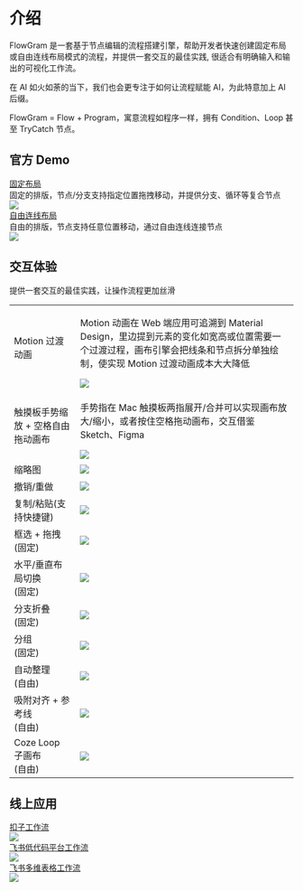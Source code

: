 # 介绍

FlowGram 是一套基于节点编辑的流程搭建引擎，帮助开发者快速创建固定布局或自由连线布局模式的流程，并提供一套交互的最佳实践, 很适合有明确输入和输出的可视化工作流。

在 AI 如火如荼的当下，我们也会更专注于如何让流程赋能 AI，为此特意加上 AI 后缀。

<div className="rs-highlight">
  FlowGram = Flow + Program，寓意流程如程序一样，拥有 Condition、Loop 甚至 TryCatch 节点。
</div>


## 官方 Demo


<div style={{marginTop: 16, display: 'flex', gap: 8 }}>
  <div>
    <div>
      <a className="rs-link" href="/examples/fixed-layout/fixed-feature-overview.html">
        固定布局
      </a>
    </div>
    <div className="rs-tip" style={{ height: 54 }}>
      固定的排版，节点/分支支持指定位置拖拽移动，并提供分支、循环等复合节点
    </div>
    <div>
      <img loading="lazy" src="/fixed-layout/fixed-layout-demo.gif"/>
    </div>
  </div>
  <div>
    <div>
      <a className="rs-link" href="/examples/free-layout/free-feature-overview.html">
        自由连线布局
      </a>
    </div>
    <div className="rs-tip" style={{ height: 54 }}>
      自由的排版，节点支持任意位置移动，通过自由连线连接节点
    </div>
    <div>
      <img loading="lazy" src="/free-layout/free-layout-demo.gif"/>
    </div>
  </div>
</div>

## 交互体验

提供一套交互的最佳实践，让操作流程更加丝滑

<table className="rs-table">
  <tr>
    <td>Motion 过渡动画</td>
    <td>
      <p>
        Motion 动画在 Web 端应用可追溯到 Material Design，里边提到元素的变化如宽高或位置需要一个过渡过程，画布引擎会把线条和节点拆分单独绘制，使实现 Motion 过渡动画成本大大降低
      </p>
      <div className="rs-center">
        <img loading="lazy" src="/common/motion.gif" />
      </div>
    </td>
  </tr>
  <tr>
    <td>触摸板手势缩放 + 空格自由拖动画布</td>
    <td>
      <p>
        手势指在 Mac 触摸板两指展开/合并可以实现画布放大/缩小，或者按住空格拖动画布，交互借鉴 Sketch、Figma
      </p>
      <div className="rs-center">
        <img loading="lazy" src="/common/touch-pad.gif"  />
      </div>
    </td>
  </tr>
  <tr>
    <td>缩略图</td>
    <td>
      <div className="rs-center">
        <img loading="lazy" src="/fixed-layout/minimap.gif"  />
      </div>
    </td>
  </tr>
  <tr>
    <td>撤销/重做</td>
    <td>
      <div className="rs-center">
        <img loading="lazy" src="/fixed-layout/redo-undo.gif"  />
      </div>
    </td>
  </tr>
  <tr>
    <td>复制/粘贴(支持快捷键)</td>
    <td>
      <div className="rs-center">
        <img loading="lazy" src="/fixed-layout/copypaste.gif"  />
      </div>
    </td>
  </tr>
  <tr>
    <td>
      <div>
        <div>框选 + 拖拽</div>
        <div>(固定)</div>
      </div>
    </td>
    <td>
      <div className="rs-center">
        <div className="rs-center">
          <img loading="lazy" src="/fixed-layout/dragdrop.gif"  />
        </div>
      </div>
    </td>
  </tr>
  <tr>
    <td>
      <div>水平/垂直布局切换</div>
      <div>(固定)</div>
    </td>
    <td>
      <div className="rs-center">
        <img loading="lazy" src="/fixed-layout/layout-change.gif"  />
      </div>
    </td>
  </tr>
  <tr>
    <td>
      <div>分支折叠</div>
      <div>(固定)</div>
    </td>
    <td>
      <div className="rs-center">
        <img loading="lazy" src="/fixed-layout/fold.gif"  />
      </div>
    </td>
  </tr>
  <tr>
    <td>
      <div>分组</div>
      <div>(固定)</div>
    </td>
    <td>
      <div className="rs-center">
        <img loading="lazy" src="/fixed-layout/group.gif"  />
      </div>
    </td>
  </tr>
  <tr>
    <td>
      自动整理
      <div>(自由)</div>
    </td>
    <td>
      <div className="rs-center">
        <img loading="lazy" src="/free-layout/autolayout.gif"  />
      </div>
    </td>
  </tr>
  <tr>
    <td>
      吸附对齐 + 参考线
      <div>(自由)</div>
    </td>
    <td>
      <div className="rs-center">
        <img loading="lazy" src="/free-layout/snap.gif"  />
      </div>
    </td>
  </tr>
  <tr>
    <td>
      Coze Loop 子画布
      <div>(自由)</div>
    </td>
    <td>
      <div className="rs-center">
        <img loading="lazy" src="/free-layout/loop.gif"  />
      </div>
    </td>
  </tr>
</table>

## 线上应用

<div style={{marginTop: 16, display: 'flex', gap: 8 }}>
  <div>
    <div>
      <a className="rs-link" href="https://www.coze.cn/open/docs/guides/workflow" target="_blank">
        扣子工作流
      </a>
    </div>
    <div>
      <img loading="lazy" src="/ref-coze.png"/>
    </div>
  </div>
  <div>
    <a className="rs-link" href="https://ae.feishu.cn/hc/zh-CN/articles/120610822514" target="_blank" >
      飞书低代码平台工作流
    </a>
    <div>
      <img loading="lazy" src="/ref-apaas.png"/>
    </div>
  </div>
  <div>
    <a className="rs-link" href="https://www.feishu.cn/hc/zh-CN/articles/908751305974-%E4%BB%80%E4%B9%88%E6%98%AF%E5%A4%9A%E7%BB%B4%E8%A1%A8%E6%A0%BC%E5%B7%A5%E4%BD%9C%E6%B5%81" target="_blank" >
      飞书多维表格工作流
    </a>
    <div>
      <img loading="lazy" src="/ref-bitable.png"/>
    </div>
  </div>
</div>



